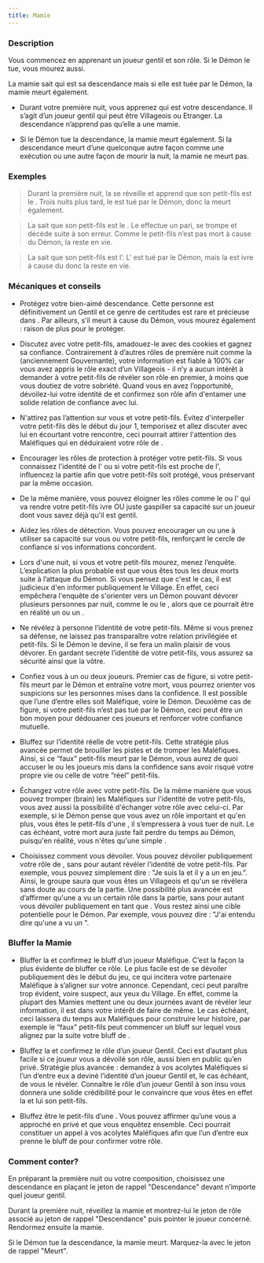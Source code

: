 ```yaml
---
title: Mamie
---
```



<Role MAMIE header />

### Description

Vous commencez en apprenant un joueur gentil et son rôle. Si le Démon le tue, vous mourez aussi. 

La mamie sait qui est sa descendance mais si elle est tuée par le Démon, la mamie meurt également.

-   Durant votre première nuit, vous apprenez qui est votre descendance. Il s’agit d’un joueur gentil qui peut être Villageois ou Etranger. La descendance n’apprend pas qu’elle a une mamie.

-   Si le Démon tue la descendance, la mamie meurt également. Si la descendance meurt d’une quelconque autre façon comme une exécution ou une autre façon de mourir la nuit, la mamie ne meurt pas.

### Exemples

> Durant la première nuit, la <Role MAMIE /> se réveille et apprend que son petit-fils est le <Role PROFESSEUR />. Trois nuits plus tard, le <Role PROFESSEUR /> est tué par le Démon, donc la <Role MAMIE /> meurt également.

> La <Role MAMIE /> sait que son petit-fils est le <Role PARIEUR />. Le <Role PARIEUR /> effectue un pari, se trompe et décède suite à son erreur. Comme le petit-fils n’est pas mort à cause du Démon, la <Role MAMIE /> reste en vie.

> La <Role MAMIE /> sait que son petit-fils est l’<Role INVENTEUR />. L'<Role INVENTEUR /> est tué par le Démon, mais la <Role MAMIE /> est ivre à cause du <Role MARIN /> donc la <Role MAMIE /> reste en vie.

### Mécaniques et conseils

- Protégez votre bien-aimé descendance. Cette personne est définitivement un Gentil et ce genre de certitudes est rare et précieuse dans <Module BAD_MOON_RISING />. Par ailleurs, s’il meurt à cause du Démon, vous mourez également : raison de plus pour le protéger.

- Discutez avec votre petit-fils, amadouez-le avec des cookies et gagnez sa confiance. Contrairement à d’autres rôles de première nuit comme la <Role LAVANDIERE /> (anciennement Gouvernante), votre information est fiable à 100% car vous avez appris le rôle exact d’un Villageois - il n’y a aucun intérêt à demander à votre petit-fils de révéler son rôle en premier, à moins que vous doutiez de votre sobriété. Quand vous en avez l’opportunité, dévoilez-lui votre identité de <Role MAMIE /> et confirmez son rôle afin d'entamer une solide relation de confiance avec lui.

- N'attirez pas l’attention sur vous et votre petit-fils. Évitez d'interpeller votre petit-fils dès le début du jour 1, temporisez et allez discuter avec lui en écourtant votre rencontre, ceci pourrait attirer l'attention des Maléfiques qui en déduiraient votre rôle de <Role MAMIE />.

- Encourager les rôles de protection à protéger votre petit-fils. Si vous connaissez l'identité de l'<Role AUBERGISTE /> ou si votre petit-fils est proche de l'<Role HERBORISTE />, influencez la partie afin que votre petit-fils soit protégé, vous préservant par la même occasion.

- De la même manière, vous pouvez éloigner les rôles comme le <Role MARIN /> ou l'<Role EXORCISTE /> qui va rendre votre petit-fils ivre OU juste gaspiller sa capacité sur un joueur dont vous savez déjà qu'il est gentil.

- Aidez les rôles de détection.  Vous pouvez encourager un <Role PARIEUR /> ou une <Role FEMME_DE_CHAMBRE /> à utiliser sa capacité sur vous ou votre petit-fils, renforçant le cercle de confiance si vos informations concordent.

- Lors d'une nuit, si vous et votre petit-fils mourez, menez l’enquête. L’explication la plus probable est que vous êtes tous les deux morts suite à l’attaque du Démon. Si vous pensez que c'est le cas, il est judicieux d'en informer publiquement le Village. En effet, ceci empêchera l'enquête de s'orienter vers un Démon pouvant dévorer plusieurs personnes par nuit, comme le <Role SHABALOTH /> ou le <Role PO />, alors que ce pourrait être en réalité un <Role ZOMBUUL /> ou un <Role PUKKA />.

- Ne révélez à personne l’identité de votre petit-fils. Même si vous prenez sa défense, ne laissez pas transparaître votre relation privilégiée <Role MAMIE /> et petit-fils. Si le Démon le devine, il se fera un malin plaisir de vous dévorer. En gardant secrète l’identité de votre petit-fils, vous assurez sa sécurité ainsi que la vôtre.

- Confiez vous à un ou deux joueurs. Premier cas de figure, si votre petit-fils meurt par le Démon et entraîne votre mort, vous pourrez orienter vos suspicions sur les personnes mises dans la confidence. Il est possible que l’une d’entre elles soit Maléfique, voire le Démon. Deuxième cas de figure, si votre petit-fils n’est pas tué par le Démon, ceci peut être un bon moyen pour dédouaner ces joueurs et renforcer votre confiance mutuelle.

- Bluffez sur l’identité réelle de votre petit-fils. Cette stratégie plus avancée permet de brouiller les pistes et de tromper les Maléfiques. Ainsi, si ce “faux” petit-fils meurt par le Démon, vous aurez de quoi accuser le ou les joueurs mis dans la confidence sans avoir risqué votre propre vie ou celle de votre “réel” petit-fils.

- Échangez votre rôle avec votre petit-fils. De la même manière que vous pouvez tromper (brain) les Maléfiques sur l'identité de votre petit-fils, vous avez aussi la possibilité d'échanger votre rôle avec celui-ci. Par exemple, si le Démon pense que vous avez un rôle important et qu'en plus, vous êtes le petit-fils d'une <Role MAMIE />, il s’empressera à vous tuer de nuit. Le cas échéant, votre mort aura juste fait perdre du temps au Démon, puisqu'en réalité, vous n'êtes qu'une simple <Role MAMIE />.

- Choisissez comment vous dévoiler. Vous pouvez dévoiler publiquement votre rôle de <Role MAMIE />, sans pour autant révéler l'identité de votre petit-fils. Par exemple, vous pouvez simplement dire : "Je suis la <Role MAMIE /> et il y a un <Role EXORCISTE /> en jeu.". Ainsi, le groupe saura que vous êtes un Villageois et qu'un <Role EXORCISTE /> se révélera sans doute au cours de la partie. Une possibilité plus avancée est d’affirmer qu'une <Role MAMIE /> a vu un certain rôle dans la partie, sans pour autant vous dévoiler publiquement en tant que <Role MAMIE />. Vous restez ainsi une cible potentielle pour le Démon. Par exemple, vous pouvez dire : "J'ai entendu dire qu'une <Role MAMIE /> a vu un <Role EXORCISTE />".

### Bluffer la Mamie

- Bluffer la <Role MAMIE /> et confirmez le bluff d’un joueur Maléfique. C’est la façon la plus évidente de bluffer ce rôle. Le plus facile est de se dévoiler publiquement dès le début du jeu, ce qui incitera votre partenaire Maléfique à s’aligner sur votre annonce. Cependant, ceci peut paraître trop évident, voire suspect, aux yeux du Village. En effet, comme la plupart des Mamies mettent une ou deux journées avant de révéler leur information, il est dans votre intérêt de faire de même. Le cas échéant, ceci laissera du temps aux Maléfiques pour construire leur histoire, par exemple le “faux” petit-fils peut commencer un bluff sur lequel vous alignez par la suite votre bluff de <Role MAMIE />.

- Bluffez la <Role MAMIE /> et confirmez le rôle d’un joueur Gentil. Ceci est d’autant plus facile si ce joueur vous a dévoilé son rôle, aussi bien en public qu’en privé. Stratégie plus avancée : demandez à vos acolytes Maléfiques si l’un d’entre eux a deviné l’identité d’un joueur Gentil et, le cas échéant, de vous le révéler. Connaître le rôle d’un joueur Gentil à son insu vous donnera une solide crédibilité pour le convaincre que vous êtes en effet la <Role MAMIE /> et lui son petit-fils.

- Bluffez être le petit-fils d’une <Role MAMIE />. Vous pouvez affirmer qu’une <Role MAMIE /> vous a approché en privé et que vous enquêtez ensemble. Ceci pourrait constituer un appel à vos acolytes Maléfiques afin que l’un d’entre eux prenne le bluff de <Role MAMIE /> pour confirmer votre rôle.

### Comment conter?

En préparant la première nuit ou votre composition, choisissez une descendance en plaçant le jeton de rappel "Descendance" devant n’importe quel joueur gentil.

Durant la première nuit, réveillez la mamie et montrez-lui le jeton de rôle associé au jeton de rappel "Descendance" puis pointer le joueur concerné. Rendormez ensuite la mamie. 

Si le Démon tue la descendance, la mamie meurt. Marquez-la avec le jeton de rappel "Meurt".
